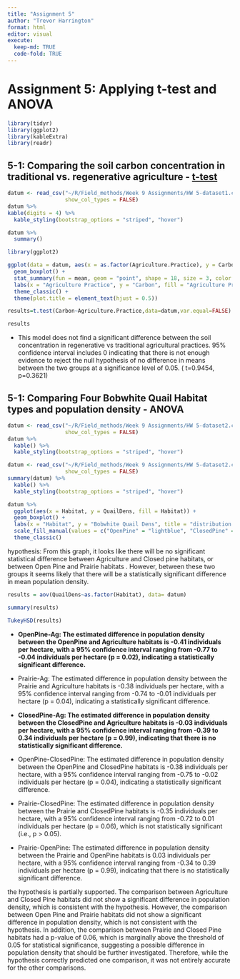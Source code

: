 ```yaml
---
title: "Assignment 5"
author: "Trevor Harrington"
format: html
editor: visual
execute: 
  keep-md: TRUE
  code-fold: TRUE
---
```


# Assignment 5: Applying t-test and ANOVA

```r
library(tidyr)
library(ggplot2)
library(kableExtra)
library(readr)
```

## 5-1: Comparing the soil carbon concentration in traditional vs. regenerative agriculture - [t-test]{.underline}

```r
datum <- read_csv("~/R/Field_methods/Week 9 Assignments/HW 5-dataset1.csv",
                  show_col_types = FALSE)
datum %>%
kable(digits = 4) %>%
  kable_styling(bootstrap_options = "striped", "hover")
```

```r
datum %>%
  summary()
```

```r
library(ggplot2)

ggplot(data = datum, aes(x = as.factor(Agriculture.Practice), y = Carbon, fill = as.factor(Agriculture.Practice))) +
  geom_boxplot() +
  stat_summary(fun = mean, geom = "point", shape = 18, size = 3, color = "black") +
  labs(x = "Agriculture Practice", y = "Carbon", fill = "Agriculture Practice", title = "Carbon by Agriculture Practice") +
  theme_classic() +
  theme(plot.title = element_text(hjust = 0.5))

```

```r
results=t.test(Carbon~Agriculture.Practice,data=datum,var.equal=FALSE)

results 
```

-   This model does not find a significant difference between the soil concentration in regenerative vs traditional agricultural practices. 95% confidence interval includes 0 indicating that there is not enough evidence to reject the null hypothesis of no difference in means between the two groups at a significance level of 0.05. ( t=0.9454, p=0.3621)

## 5-1: Comparing Four Bobwhite Quail Habitat types and population density - ANOVA

```r
datum <- read_csv("~/R/Field_methods/Week 9 Assignments/HW 5-dataset2.csv",
                  show_col_types = FALSE)
datum %>%
  kable() %>%
  kable_styling(bootstrap_options = "striped", "hover")
```

```r
datum <- read_csv("~/R/Field_methods/Week 9 Assignments/HW 5-dataset2.csv",
                  show_col_types = FALSE)
summary(datum) %>%
  kable() %>%
  kable_styling(bootstrap_options = "striped", "hover")
```

```r
datum %>% 
  ggplot(aes(x = Habitat, y = QuailDens, fill = Habitat)) +
  geom_boxplot() +
  labs(x = "Habitat", y = "Bobwhite Quail Dens", title = "distribution of Bobwhite Quail Dens by habitat") +
  scale_fill_manual(values = c("OpenPine" = "lightblue", "ClosedPine" = "maroon", "Prarie" = "darkgreen", "Ag" = "orange")) +
  theme_classic()
```

hypothesis: From this graph, it looks like there will be no significant statistical difference between Agriculture and Closed pine habitats, or between Open Pine and Prairie habitats . However, between these two groups it seems likely that there will be a statistically significant difference in mean population density.

```r
results = aov(QuailDens~as.factor(Habitat), data= datum)

summary(results)

```

```r
TukeyHSD(results)
```

-   **OpenPine-Ag: The estimated difference in population density between the OpenPine and Agriculture habitats is -0.41 individuals per hectare, with a 95% confidence interval ranging from -0.77 to -0.04 individuals per hectare (p = 0.02), indicating a statistically significant difference.**

-   Prairie-Ag: The estimated difference in population density between the Prairie and Agriculture habitats is -0.38 individuals per hectare, with a 95% confidence interval ranging from -0.74 to -0.01 individuals per hectare (p = 0.04), indicating a statistically significant difference.

-   **ClosedPine-Ag: The estimated difference in population density between the ClosedPine and Agriculture habitats is -0.03 individuals per hectare, with a 95% confidence interval ranging from -0.39 to 0.34 individuals per hectare (p = 0.99), indicating that there is no statistically significant difference.**

-   OpenPine-ClosedPine: The estimated difference in population density between the OpenPine and ClosedPine habitats is -0.38 individuals per hectare, with a 95% confidence interval ranging from -0.75 to -0.02 individuals per hectare (p = 0.04), indicating a statistically significant difference.

-   Prairie-ClosedPine: The estimated difference in population density between the Prairie and ClosedPine habitats is -0.35 individuals per hectare, with a 95% confidence interval ranging from -0.72 to 0.01 individuals per hectare (p = 0.06), which is not statistically significant (i.e., p \> 0.05).

-   Prairie-OpenPine: The estimated difference in population density between the Prairie and OpenPine habitats is 0.03 individuals per hectare, with a 95% confidence interval ranging from -0.34 to 0.39 individuals per hectare (p = 0.99), indicating that there is no statistically significant difference.

the hypothesis is partially supported. The comparison between Agriculture and Closed Pine habitats did not show a significant difference in population density, which is consistent with the hypothesis. However, the comparison between Open Pine and Prairie habitats did not show a significant difference in population density, which is not consistent with the hypothesis. In addition, the comparison between Prairie and Closed Pine habitats had a p-value of 0.06, which is marginally above the threshold of 0.05 for statistical significance, suggesting a possible difference in population density that should be further investigated. Therefore, while the hypothesis correctly predicted one comparison, it was not entirely accurate for the other comparisons.
